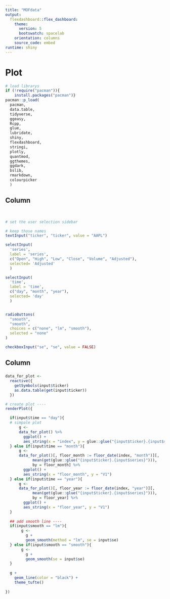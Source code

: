 ```yaml
---
title: "MOFdata"
output: 
  flexdashboard::flex_dashboard:
    theme: 
      version: 5
      bootswatch: spacelab
    orientation: columns
    source_code: embed
runtime: shiny
---
```




# Plot

```r
# load librarys
if (!require("pacman")){                                  
    install.packages("pacman")}                       
pacman::p_load(
  pacman,
  data.table,
  tidyverse,
  ggeasy,
  Rcpp,
  glue,
  lubridate,
  shiny,
  flexdashboard,
  stringi,
  plotly,
  quantmod,
  ggthemes,
  ggdark,
  bslib,
  rmarkdown,
  colourpicker
  )

```



Column {.sidebar data-width=150}
-----------------------------------------------------------------------

<br>
```r
# set the user selection sidebar

# keep those names
textInput("ticker", "ticker", value = "AAPL")

selectInput(
  'series',
  label = 'series',
  c("Open", "High", "Low", "Close", "Volume", "Adjusted"),
  selected= 'Adjusted'
  )

selectInput(
  'time',
  label = 'time',
  c("day", "month", "year"),
  selected= 'day'
  )


radioButtons(
  "smooth",
  "smooth",
  choices = c("none", "lm", "smooth"),
  selected = "none"
)

checkboxInput("se", "se", value = FALSE)


```


Column
-----------------------------------------------------------------------

### 


```r
data_for_plot <- 
  reactive({
    getSymbols(input$ticker)
    as.data.table(get(input$ticker))
  })

```


```r
# create plot ----
renderPlot({

  if(input$time == "day"){
  # simpale plot
      g <- 
      data_for_plot() %>% 
        ggplot() +
        aes_string(x = "index", y = glue::glue("{input$ticker}.{input$series}"))
  } else if(input$time == "month"){
      g <- 
      data_for_plot()[, floor_month := floor_date(index, "month")][, 
            mean(get(glue::glue("{input$ticker}.{input$series}"))),
            by = floor_month] %>% 
        ggplot() +
        aes_string(x = "floor_month", y = "V1")
  } else if(input$time == "year"){
      g <- 
      data_for_plot()[, floor_year := floor_date(index, "year")][, 
            mean(get(glue::glue("{input$ticker}.{input$series}"))),
            by = floor_year] %>% 
        ggplot() +
        aes_string(x = "floor_year", y = "V1")
  }
  
  ## add smooth line ----
  if(input$smooth == "lm"){
       g <- 
         g +
         geom_smooth(method = "lm", se = input$se)
  } else if(input$smooth == "smooth"){
       g <- 
         g +
         geom_smooth(se = input$se)
  }
  
  g +
    geom_line(color = "black") +
    theme_tufte()
  
})
```


